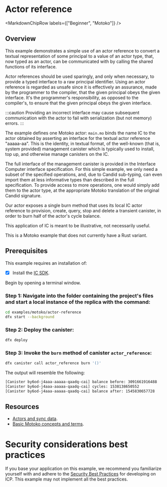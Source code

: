 
# Actor reference

<MarkdownChipRow labels={["Beginner", "Motoko"]} />

## Overview

This example demonstrates a simple use of an actor reference to convert a textual representation of some principal to a value of an actor type, that, now typed as an actor, can be communicated with by calling the shared functions of its interface.

Actor references should be used sparingly, and only when necessary, to provide a typed interface to a raw principal identifier. Using an actor reference is regarded as unsafe since it is effectively an assurance, made by the programmer to the compiler, that the given principal obeys the given interface. It's the programmer's responsibility, as opposed to the compiler's, to ensure that the given principal obeys the given interface.

:::caution
Providing an incorrect interface may cause subsequent communication with the actor to fail with serialization (but not memory) errors.
:::

The example defines one Motoko actor: `main.mo` binds the name IC to the actor obtained by asserting an interface for the textual actor reference "aaaaa-aa". This is the identity, in textual format, of the well-known (that is, system provided) management canister which is typically used to install, top up, and otherwise manage canisters on the IC.

The full interface of the management canister is provided in the Interface Computer interface specification. For this simple example, we only need a subset of the specified operations, and, due to Candid sub-typing, can even import them at less informative types than described in the full specification. To provide access to more operations, one would simply add them to the actor type, at the appropriate Motoko translation of the original Candid signature.

Our actor exposes a single burn method that uses its local IC actor reference to provision, create, query, stop and delete a transient canister, in order to burn half of the actor's cycle balance.

This application of IC is meant to be illustrative, not necessarily useful.

This is a Motoko example that does not currently have a Rust variant. 


## Prerequisites
This example requires an installation of:

- [x] Install the [IC SDK](https://internetcomputer.org/docs/current/developer-docs/setup/install/).

Begin by opening a terminal window.

### Step 1: Navigate into the folder containing the project's files and start a local instance of the replica with the command:

```bash
cd examples/motoko/actor-reference
dfx start --background
```

### Step 2: Deploy the canister:

```bash
dfx deploy
```

### Step 3: Invoke the `burn` method of canister `actor_reference`:

```bash
dfx canister call actor_reference burn '()'
```

The output will resemble the following:

```bash
[Canister by6od-j4aaa-aaaaa-qaadq-cai] balance before: 3091661916488
[Canister by6od-j4aaa-aaaaa-qaadq-cai] cycles: 1538138650552
[Canister by6od-j4aaa-aaaaa-qaadq-cai] balance after: 1545830657728
```

## Resources

- [Actors and sync data](https://internetcomputer.org/docs/current/motoko/main/actors-async).
- [Basic Motoko concepts and terms](https://internetcomputer.org/docs/current/motoko/main/basic-concepts).

# Security considerations best practices

If you base your application on this example, we recommend you familiarize yourself with and adhere to the [Security Best Practices](https://internetcomputer.org/docs/current/references/security/) for developing on ICP. This example may not implement all the best practices.
